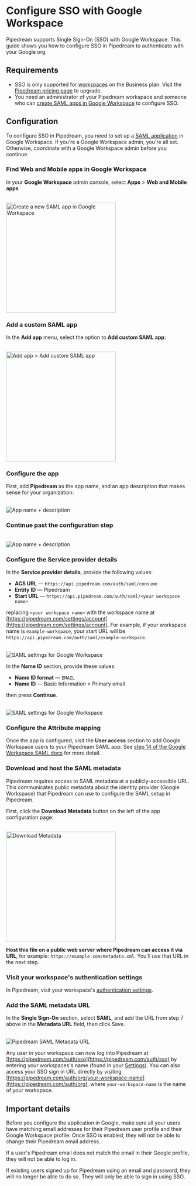 
# Configure SSO with Google Workspace

Pipedream supports Single Sign-On (SSO) with Google Workspace. This guide shows you how to configure SSO in Pipedream to authenticate with your Google org.

## Requirements

- SSO is only supported for [workspaces](/core/workspaces/) on the Business plan. Visit the [Pipedream pricing page](https://pipedream.com/pricing) to upgrade.
- You need an administrator of your Pipedream workspace and someone who can [create SAML apps in Google Workspace](https://apps.google.com/supportwidget/articlehome?hl=en&article_url=https%3A%2F%2Fsupport.google.com%2Fa%2Fanswer%2F6087519%3Fhl%3Den&assistant_id=generic-unu&product_context=6087519&product_name=UnuFlow&trigger_context=a) to configure SSO.

## Configuration

To configure SSO in Pipedream, you need to set up a [SAML application](https://apps.google.com/supportwidget/articlehome?hl=en&article_url=https%3A%2F%2Fsupport.google.com%2Fa%2Fanswer%2F6087519%3Fhl%3Den&assistant_id=generic-unu&product_context=6087519&product_name=UnuFlow&trigger_context=a) in Google Workspace. If you're a Google Workspace admin, you're all set. Otherwise, coordinate with a Google Workspace admin before you continue.

<Steps>

### Find Web and Mobile apps in Google Workspace

In your **Google Workspace** admin console, select **Apps** > **Web and Mobile apps**

<br />
<img
  alt="Create a new SAML app in Google Workspace"
  src="https://res.cloudinary.com/pipedreamin/image/upload/v1693962607/docs/Screenshot_2023-09-05_at_6.04.53_PM_kr9oe4.png"
  width="300px"
/>
<br />

### Add a custom SAML app

In the **Add app** menu, select the option to **Add custom SAML app**:

<br />
<img
  alt="Add app > Add custom SAML app"
  src="https://res.cloudinary.com/pipedreamin/image/upload/v1693962942/docs/Screenshot_2023-09-05_at_6.15.12_PM_jrzszg.png"
  width="300px"
/>
<br />

### Configure the app

First, add **Pipedream** as the app name, and an app description that makes sense for your organization:

<br />
<img
  alt="App name + description"
  src="https://res.cloudinary.com/pipedreamin/image/upload/v1693963913/docs/Screenshot_2023-09-05_at_6.31.46_PM_ggnyrq.png"
/>
<br />

### Continue past the configuration step

<br />
<img
  alt="App name + description"
  src="https://res.cloudinary.com/pipedreamin/image/upload/v1693964121/docs/Screenshot_2023-09-05_at_6.35.15_PM_imjbuy.png"
/>
<br />

### Configure the Service provider details

In the **Service provider details**, provide the following values:

- **ACS URL** — `https://api.pipedream.com/auth/saml/consume`
- **Entity ID** — Pipedream
- **Start URL** — `https://api.pipedream.com/auth/saml/<your workspace name>`

replacing `<your workspace name>` with the workspace name at [https://pipedream.com/settings/account](https://pipedream.com/settings/account). For example, if your workspace name is `example-workspace`, your start URL will be `https://api.pipedream.com/auth/saml/example-workspace`.

<br />
<img
  alt="SAML settings for Google Workspace"
  src="https://res.cloudinary.com/pipedreamin/image/upload/v1693964299/docs/Screenshot_2023-09-05_at_6.38.12_PM_wplrr0.png"
/>
<br />

In the **Name ID** section, provide these values:

- **Name ID format** — `EMAIL`
- **Name ID** — Basic Information > Primary email

then press **Continue**.

<br />
<img
  alt="SAML settings for Google Workspace"
  src="https://res.cloudinary.com/pipedreamin/image/upload/v1693965371/docs/Screenshot_2023-09-05_at_6.55.40_PM_f9fgyr.png"
/>
<br />

### Configure the Attribute mapping

Once the app is configured, visit the **User access** section to add Google Workspace users to your Pipedream SAML app. See [step 14 of the Google Workspace SAML docs](https://apps.google.com/supportwidget/articlehome?hl=en&article_url=https%3A%2F%2Fsupport.google.com%2Fa%2Fanswer%2F6087519%3Fhl%3Den&assistant_id=generic-unu&product_context=6087519&product_name=UnuFlow&trigger_context=a) for more detail.

### Download and host the SAML metadata

Pipedream requires access to SAML metadata at a publicly-accessible URL. This communicates public metadata about the identity provider (Google Workspace) that Pipedream can use to configure the SAML setup in Pipedream.

First, click the **Download Metadata** button on the left of the app configuration page:

<br />
<img
  alt="Download Metadata"
  src="https://res.cloudinary.com/pipedreamin/image/upload/v1694026083/docs/Screenshot_2023-09-06_at_11.47.33_AM_mez7j1.png"
  width="300px"
/>
<br />

**Host this file on a public web server where Pipedream can access it via URL**, for example: `https://example.com/metadata.xml`. You'll use that URL in the next step.

### Visit your workspace's authentication settings

In Pipedream, visit your workspace's [authentication settings](https://pipedream.com/settings/authentication).

### Add the SAML metadata URL

In the **Single Sign-On** section, select **SAML**, and add the URL from step 7 above in the **Metadata URL** field, then click Save.

<br />
<img alt="Pipedream SAML Metadata URL" src="https://res.cloudinary.com/pipedreamin/image/upload/v1699919663/saml-metadata-url_cxciur.png" />
<br />
</Steps>

Any user in your workspace can now log into Pipedream at [https://pipedream.com/auth/sso](https://pipedream.com/auth/sso) by entering your workspaces's name (found in your [Settings](https://pipedream.com/settings/account)). You can also access your SSO sign in URL directly by visiting [https://pipedream.com/auth/org/your-workspace-name](https://pipedream.com/auth/org), where `your-workspace-name` is the name of your workspace.

## Important details

Before you configure the application in Google, make sure all your users have matching email addresses for their Pipedream user profile and their Google Workspace profile. Once SSO is enabled, they will not be able to change their Pipedream email address.

If a user's Pipedream email does not match the email in their Google profile, they will not be able to log in.

If existing users signed up for Pipedream using an email and password, they will no longer be able to do so. They will only be able to sign in using SSO.
